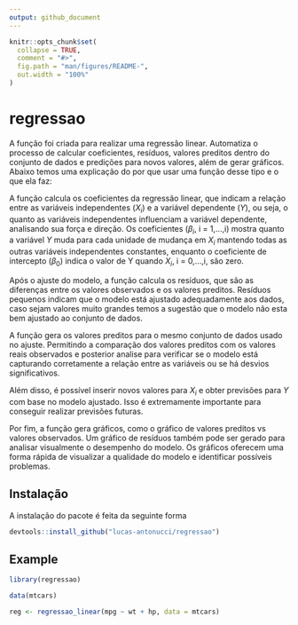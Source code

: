```yaml
---
output: github_document
---
```


<!-- README.md is generated from README.Rmd. Please edit that file -->

```r
knitr::opts_chunk$set(
  collapse = TRUE,
  comment = "#>",
  fig.path = "man/figures/README-",
  out.width = "100%"
)
```

# regressao

<!-- badges: start -->
<!-- badges: end -->

A função foi criada para realizar uma regressão linear. Automatiza o processo de calcular coeficientes, resíduos, valores preditos dentro do conjunto de dados e predições para novos valores, além de gerar gráficos. Abaixo temos uma explicação do por que usar uma função desse tipo e o que ela faz:

A função calcula os coeficientes da regressão linear, que indicam a relação entre as variáveis independentes ($X_i$) e a variável dependente ($Y$), ou seja, o quanto as variáveis independentes influenciam a variável dependente, analisando sua força e direção. Os coeficientes ($\beta_i$, i = 1,...,i) mostra quanto a variável $Y$ muda para cada unidade de mudança em $X_i$ mantendo todas as outras variáveis independentes constantes, enquanto o coeficiente de intercepto ($\beta_0$) indica o valor de Y quando $X_i$, i = 0,...,i, são zero.

Após o ajuste do modelo, a função calcula os resíduos, que são as diferenças entre os valores observados e os valores preditos. Resíduos pequenos indicam que o modelo está ajustado adequadamente aos dados, caso sejam valores muito grandes temos a sugestão que o modelo não esta bem ajustado ao conjunto de dados.

A função gera os valores preditos para o mesmo conjunto de dados usado no ajuste. Permitindo a comparação dos valores preditos com os valores reais observados e posterior analise para verificar se o modelo está capturando corretamente a relação entre as variáveis ou se há desvios significativos.

Além disso, é possível inserir novos valores para $X_i$ e obter previsões para $Y$ com base no modelo ajustado. Isso é extremamente importante para conseguir realizar previsões futuras.

Por fim, a função gera gráficos, como o gráfico de valores preditos vs valores observados. Um gráfico de resíduos também pode ser gerado para analisar visualmente o desempenho do modelo. Os gráficos oferecem uma forma rápida de visualizar a qualidade do modelo e identificar possíveis problemas.

## Instalação

A instalação do pacote é feita da seguinte forma

``` r
devtools::install_github("lucas-antonucci/regressao")
```

## Example

```r
library(regressao)
```

```r
data(mtcars)
```

```r
reg <- regressao_linear(mpg ~ wt + hp, data = mtcars)
```
